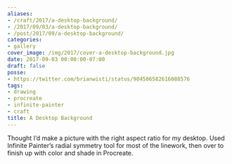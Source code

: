 ```yaml
---
aliases:
- /craft/2017/a-desktop-background/
- /2017/09/03/a-desktop-background/
- /post/2017/09/a-desktop-background/
categories:
- gallery
cover_image: /img/2017/cover-a-desktop-background.jpg
date: 2017-09-03 00:00:00-07:00
draft: false
posse:
- https://twitter.com/brianwisti/status/904506582616088576
tags:
- drawing
- procreate
- infinite-painter
- craft
title: A Desktop Background
---
```


Thought I’d make a picture with the right aspect ratio for my desktop. Used
Infinite Painter’s radial symmetry tool for most of the linework, then over to
finish up with color and shade in Procreate.
